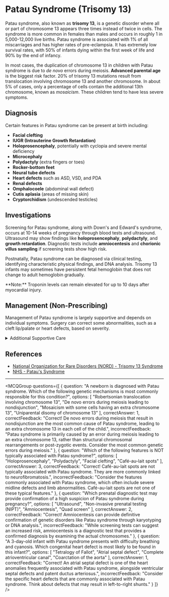 
# Patau Syndrome (Trisomy 13)

Patau syndrome, also known as **trisomy 13**, is a genetic disorder where all or part of chromosome 13 appears three times instead of twice in cells. The syndrome is more common in females than males and occurs in roughly 1 in 5,000-12,000 live births. Patau syndrome is associated with 1% of all miscarriages and has higher rates of pre-eclampsia. It has extremely low survival rates, with 50% of infants dying within the first week of life and 90% by the end of infancy.

In most cases, the duplication of chromosome 13 in children with Patau syndrome is due to *de novo* errors during meiosis. **Advanced parental age** is the biggest risk factor. 20% of trisomy 13 mutations result from translocation involving chromosome 13 and another chromosome. In about 5% of cases, only a percentage of cells contain the additional 13th chromosome, known as *mosaicism*. These children tend to have less severe symptoms.

## Diagnosis

Certain features in Patau syndrome can be present at birth including:

- **Facial clefting**
- **IUGR (Intrauterine Growth Retardation)**
- **Holoprosencephaly**, potentially with cyclopia and severe mental deficiency
- **Microcephaly**
- **Polydactyly** (extra fingers or toes)
- **Rocker-bottom feet**
- **Neural tube defects**
- **Heart defects** such as ASD, VSD, and PDA
- **Renal defects**
- **Omphalocoele** (abdominal wall defect)
- **Cutis aplasia** (areas of missing skin)
- **Cryptorchidism** (undescended testicles)

## Investigations

Screening for Patau syndrome, along with Down's and Edward's syndrome, occurs at 10-14 weeks of pregnancy through blood tests and ultrasound. Ultrasound may show findings like **holoprosencephaly**, **polydactyly**, and **growth retardation**. Diagnostic tests include **amniocentesis** and **chorionic villus sampling** if screening tests show high risk.

Postnatally, Patau syndrome can be diagnosed via clinical testing, identifying characteristic physical findings, and DNA analysis. Trisomy 13 infants may sometimes have persistent fetal hemoglobin that does not change to adult hemoglobin gradually.

<Callout emoji="💡">
**Note:** Troponin levels can remain elevated for up to 10 days after myocardial injury.
</Callout>

## Management (Non-Prescribing)

Management of Patau syndrome is largely supportive and depends on individual symptoms. Surgery can correct some abnormalities, such as a cleft lip/palate or heart defects, based on severity.

<details>
<summary>Additional Supportive Care</summary>

- **Multidisciplinary Team Involvement**: Due to the wide range of possible symptoms, a multi-disciplinary team approach is essential.
  - **Social Services**
  - **Physiotherapy**
  - **Genetic Counselling**

Families of infants with Patau syndrome can greatly benefit from these support services.

</details>

## References

- [National Organization for Rare Disorders (NORD) - Trisomy 13 Syndrome](https://rarediseases.org/rare-diseases/trisomy-13-syndrome/)
- [NHS - Patau's Syndrome](https://www.nhs.uk/conditions/pataus-syndrome/)

---

<MCQGroup questions={[
  {
    question: "A newborn is diagnosed with Patau syndrome. Which of the following genetic mechanisms is most commonly responsible for this condition?",
    options: [
      "Robertsonian translocation involving chromosome 13",
      "De novo errors during meiosis leading to nondisjunction",
      "Mosaicism with some cells having an extra chromosome 13",
      "Uniparental disomy of chromosome 13"
    ],
    correctAnswer: 1,
    correctFeedback: "Correct! De novo errors during meiosis that result in nondisjunction are the most common cause of Patau syndrome, leading to an extra chromosome 13 in each cell of the child.",
    incorrectFeedback: "Patau syndrome is primarily caused by an error during meiosis leading to an extra chromosome 13, rather than structural chromosomal rearrangements or post-zygotic events. Consider the most common genetic errors during meiosis."
  },
  {
    question: "Which of the following features is NOT typically associated with Patau syndrome?",
    options: [
      "Holoprosencephaly",
      "Polydactyly",
      "Facial clefting",
      "Café-au-lait spots"
    ],
    correctAnswer: 3,
    correctFeedback: "Correct! Café-au-lait spots are not typically associated with Patau syndrome. They are more commonly linked to neurofibromatosis.",
    incorrectFeedback: "Consider the features commonly associated with Patau syndrome, which often include severe midline defects and limb abnormalities. Café-au-lait spots are not one of these typical features."
  },
  {
    question: "Which prenatal diagnostic test may provide confirmation of a high suspicion of Patau syndrome during pregnancy?",
    options: [
      "Ultrasound",
      "Non-invasive prenatal testing (NIPT)",
      "Amniocentesis",
      "Quad screen"
    ],
    correctAnswer: 2,
    correctFeedback: "Correct! Amniocentesis can provide definitive confirmation of genetic disorders like Patau syndrome through karyotyping or DNA analysis.",
    incorrectFeedback: "While screening tests can suggest an increased risk, amniocentesis is a diagnostic test that provides a confirmed diagnosis by examining the actual chromosomes."
  },
  {
    question: "A 3-day-old infant with Patau syndrome presents with difficulty breathing and cyanosis. Which congenital heart defect is most likely to be found in this infant?",
    options: [
      "Tetralogy of Fallot",
      "Atrial septal defect",
      "Complete atrioventricular canal",
      "Coarctation of the aorta"
    ],
    correctAnswer: 1,
    correctFeedback: "Correct! An atrial septal defect is one of the heart anomalies frequently associated with Patau syndrome, alongside ventricular septal defects and patent ductus arteriosus.",
    incorrectFeedback: "Consider the specific heart defects that are commonly associated with Patau syndrome. Think about defects that may result in left-to-right shunts."
  }
]} />